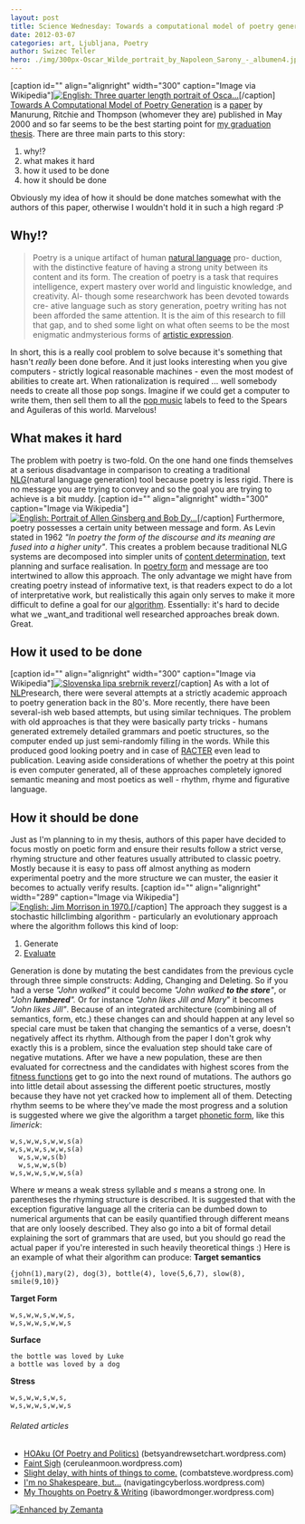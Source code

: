 ```yaml
---
layout: post
title: Science Wednesday: Towards a computational model of poetry generation
date: 2012-03-07
categories: art, Ljubljana, Poetry
author: Swizec Teller
hero: ./img/300px-Oscar_Wilde_portrait_by_Napoleon_Sarony_-_albumen4.jpg
---
```


\[caption id="" align="alignright" width="300" caption="Image via Wikipedia"][![English: Three quarter length portrait of Osca...](./img/300px-Oscar_Wilde_portrait_by_Napoleon_Sarony_-_albumen4.jpg "English: Three quarter length portrait of Osca...")](http://commons.wikipedia.org/wiki/File:Oscar_Wilde_portrait_by_Napoleon_Sarony_-_albumen.jpg)\[/caption] [Towards A Computational Model of Poetry Generation](https://www.era.lib.ed.ac.uk/handle/1842/3460 "Towards a computational model of poetry generation") is a [paper](http://en.wikipedia.org/wiki/Paper "Paper") by Manurung, Ritchie and Thompson (whomever they are) published in May 2000 and so far seems to be the best starting point for [my graduation thesis](https://github.com/Swizec/Le-Thesis). There are three main parts to this story:

1.  why!?
2.  what makes it hard
3.  how it used to be done
4.  how it should be done

Obviously my idea of how it should be done matches somewhat with the authors of this paper, otherwise I wouldn't hold it in such a high regard :P

## Why!?

> Poetry is a unique artifact of human [natural language](http://en.wikipedia.org/wiki/Natural_language "Natural language") pro- duction, with the distinctive feature of having a strong unity between its content and its form. The creation of poetry is a task that requires intelligence, expert mastery over world and linguistic knowledge, and creativity. Al- though some researchwork has been devoted towards cre- ative language such as story generation, poetry writing has not been afforded the same attention. It is the aim of this research to fill that gap, and to shed some light on what often seems to be the most enigmatic andmysterious forms of [artistic expression](http://en.wikipedia.org/wiki/Art "Art").

In short, this is a really cool problem to solve because it's something that hasn't _really_ been done before. And it just looks interesting when you give computers - strictly logical reasonable machines - even the most modest of abilities to create art. When rationalization is required ... well somebody needs to create all those pop songs. Imagine if we could get a computer to write them, then sell them to all the [pop music](http://en.wikipedia.org/wiki/Pop_music "Pop music") labels to feed to the Spears and Aguileras of this world. Marvelous!

## What makes it hard

The problem with poetry is two-fold. On the one hand one finds themselves at a serious disadvantage in comparison to creating a traditional [NLG](http://en.wikipedia.org/wiki/Natural_language_generation "Natural language generation")(natural language generation) tool because poetry is less rigid. There is no message you are trying to convey and so the goal you are trying to achieve is a bit muddy. \[caption id="" align="alignright" width="300" caption="Image via Wikipedia"][![English: Portrait of Allen Ginsberg and Bob Dy...](./img/300px-Ginsberg-dylan2.jpg "English: Portrait of Allen Ginsberg and Bob Dy...")](http://commons.wikipedia.org/wiki/File:Ginsberg-dylan.jpg)\[/caption] Furthermore, poetry possesses a certain unity between message and form. As Levin stated in 1962 _"In poetry the form of the discourse and its meaning are fused into a higher unity"_. This creates a problem because traditional NLG systems are decomposed into simpler units of [content determination](http://en.wikipedia.org/wiki/Content_determination "Content determination"), text planning and surface realisation. In [poetry form](http://en.wikipedia.org/wiki/Poetry "Poetry") and message are too intertwined to allow this approach. The only advantage we might have from creating poetry instead of informative text, is that readers expect to do a lot of interpretative work, but realistically this again only serves to make it more difficult to define a goal for our [algorithm](http://en.wikipedia.org/wiki/Algorithm "Algorithm"). Essentially: it's hard to decide what we _want_and traditional well researched approaches break down. Great.

## How it used to be done

\[caption id="" align="alignright" width="300" caption="Image via Wikipedia"][![Slovenska lipa srebrnik reverz](./img/300px-Slovenska_lipa_srebrnik_reverz1.jpg "Slovenska lipa srebrnik reverz")](http://commons.wikipedia.org/wiki/File:Slovenska_lipa_srebrnik_reverz.jpg)\[/caption] As with a lot of [NLP](http://en.wikipedia.org/wiki/Natural_language_processing "Natural language processing")research, there were several attempts at a strictly academic approach to poetry generation back in the 80's. More recently, there have been several-ish web based attempts, but using similar techniques. The problem with old approaches is that they were basically party tricks - humans generated extremely detailed grammars and poetic structures, so the computer ended up just semi-randomly filling in the words. While this produced good looking poetry and in case of [RACTER](http://en.wikipedia.org/wiki/Racter "Racter") even lead to publication. Leaving aside considerations of whether the poetry at this point is even computer generated, all of these approaches completely ignored semantic meaning and most poetics as well - rhythm, rhyme and figurative language.

## How it should be done

Just as I'm planning to in my thesis, authors of this paper have decided to focus mostly on poetic form and ensure their results follow a strict verse, rhyming structure and other features usually attributed to classic poetry. Mostly because it is easy to pass off almost anything as modern experimental poetry and the more structure we can muster, the easier it becomes to actually verify results. \[caption id="" align="alignright" width="289" caption="Image via Wikipedia"][![English: Jim Morrison in 1970.](./img/Jim_Morrison_19702.jpg "English: Jim Morrison in 1970.")](http://commons.wikipedia.org/wiki/File:Jim_Morrison_1970.jpg)\[/caption] The approach they suggest is a stochastic hillclimbing algorithm - particularly an evolutionary approach where the algorithm follows this kind of loop:

1.  Generate
2.  [Evaluate](http://en.wikipedia.org/wiki/Evaluation "Evaluation")

Generation is done by mutating the best candidates from the previous cycle through three simple constructs: Adding, Changing and Deleting. So if you had a verse _"John walked"_ it could become _"John walked **to the store**"_, or _"John **lumbered**"._ Or for instance _"John likes Jill and Mary_" it becomes _"John likes Jill"_. Because of an integrated architecture (combining all of semantics, form, etc.) these changes can and should happen at any level so special care must be taken that changing the semantics of a verse, doesn't negatively affect its rhythm. Although from the paper I don't grok why exactly this is a problem, since the evaluation step should take care of negative mutations. After we have a new population, these are then evaluated for correctness and the candidates with highest scores from the [fitness functions](http://en.wikipedia.org/wiki/Fitness_function "Fitness function") get to go into the next round of mutations. The authors go into little detail about assessing the different poetic structures, mostly because they have not yet cracked how to implement all of them. Detecting rhythm seems to be where they've made the most progress and a solution is suggested where we give the algorithm a target [phonetic form](http://en.wikipedia.org/wiki/Phonetic_form "Phonetic form"), like this _limerick_:

    w,s,w,w,s,w,w,s(a)
    w,s,w,w,s,w,w,s(a)
      w,s,w,w,s(b)
      w,s,w,w,s(b)
    w,s,w,w,s,w,w,s(a)

Where _w_ means a weak stress syllable and _s_ means a strong one. In parentheses the rhyming structure is described. It is suggested that with the exception figurative language all the criteria can be dumbed down to numerical arguments that can be easily quantified through different means that are only loosely described. They also go into a bit of formal detail explaining the sort of grammars that are used, but you should go read the actual paper if you're interested in such heavily theoretical things :) Here is an example of what their algorithm can produce: **Target semantics**

    {john(1),mary(2), dog(3), bottle(4), love(5,6,7), slow(8), smile(9,10)}

**Target Form**

    w,s,w,w,s,w,w,s,
    w,s,w,w,s,w,w,s

**Surface**

    the bottle was loved by Luke
    a bottle was loved by a dog

**Stress**

    w,s,w,w,s,w,s,
    w,s,w,w,s,w,w,s

###### Related articles

-   [HOAku (Of Poetry and Politics)](http://betsyandrewsetchart.wordpress.com/2011/11/29/hoaku-of-poetry-and-politics/) (betsyandrewsetchart.wordpress.com)
-   [Faint Sigh](http://ceruleanmoon.wordpress.com/2012/02/26/faint-sigh/) (ceruleanmoon.wordpress.com)
-   [Slight delay, with hints of things to come.](http://combatsteve.wordpress.com/2012/02/07/slight-delay-with-hints-of-things-to-come/) (combatsteve.wordpress.com)
-   [I'm no Shakespeare, but...](http://navigatingcyberloss.wordpress.com/2012/03/03/im-no-shakespeare-but/) (navigatingcyberloss.wordpress.com)
-   [My Thoughts on Poetry & Writing](http://ibawordmonger.wordpress.com/2012/02/07/my-thoughts-on-poetry-writing/) (ibawordmonger.wordpress.com)

[![Enhanced by Zemanta](http://img.zemanta.com/zemified_e.png?x-id=8ef58f03-3863-4b67-a428-337537dccf67)](http://www.zemanta.com/ "Enhanced by Zemanta")
